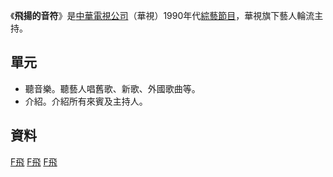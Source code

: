 {{expand|time=2013-06-09T13:30:05+00:00}}
{{refimprove|time=2013-06-09T13:30:05+00:00}}
{{Infobox television
| 名稱 = 飛揚的音符 (華視綜藝節目)
| 圖片 = 
| 圖說 = 
| 分類 = [[娛樂|娛樂]]
| 主持 = 華視旗下藝人輪流
| 標語 = 
| 國家 = {{ROC}}
| 語言 = 依內容需要混用[[現代標準漢語|國語]]、[[台語|台語]]及其他語言
| 製作人 = [[中華電視公司|華視節目部]]
| 製作公司 = 
| 機位 = 三機作業
| 集數 = 2集<ref>[http://tv.nccu.edu.tw/radioProgram_preview.htm?PROGRAMNAME=%AD%B8%B4%AD%AA%BA%AD%B5%B2%C5&STATION=&YEAR=1964&MONTH=1&DAY=1&YEAR2=2002&MONTH2=12&DAY2=31&CATALOG=&COUNTRY=&Login=%ACd%B8%DF 台灣電視資料庫1]{{dead link|date=2018年5月 |bot=InternetArchiveBot |fix-attempted=yes }}</ref>
| 每集長 = 第一集為15:30-16:00<br>第二集為16:30-17:00<ref>[http://tv.nccu.edu.tw/radioProgram_list.htm?STATION=%B5%D8%B5%F8&PROGRAMNAME=%AD%B8%B4%AD%AA%BA%AD%B5%B2%C5&CATALOG=&COUNTRY= 台灣電視資料庫2]{{dead link|date=2018年5月 |bot=InternetArchiveBot |fix-attempted=yes }}</ref>
| 視訊制式 = [[NTSC制式|NTSC制式]]
| 音訊制式 = [[立體聲|立體聲]]
| 首播國家 = {{ROC}}
| 首播地區 = [[台澎金馬|台澎金馬]]
| 頻道 = 1995年～1998年[[華視主頻|中華電視台]]<br>1998年～1999年[[華視主頻|華視主頻]]
| 開始 = 1995年5月1日
| 結束 = 1999年4月5日
| 晚於 = 
| 早於 = 
| 官方網站 = 
}}
《'''飛揚的音符'''》是[[中華電視公司|中華電視公司]]（華視）1990年代[[綜藝節目|綜藝節目]]，華視旗下藝人輪流主持。

==單元==
*聽音樂。聽藝人唱舊歌、新歌、外國歌曲等。
*介紹。介紹所有來賓及主持人。
==資料==
{{reflist}}

[[Category:已停播的台灣綜藝節目|F飛]]
[[Category:華視電視節目|F飛]]
[[Category:台灣音樂節目|F飛]]